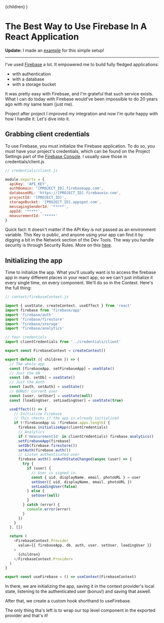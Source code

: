   <Layout pagetitle="The Best Way to Use Firebase In A React Application">
    {children}
  </Layout>
)

# The Best Way to Use Firebase In A React Application

**Update:** I made an [example](https://github.com/zeit/next.js/tree/canary/examples/with-firebase) for this simple setup!

---

I've used [Firebase](https://firebase.google.com) a lot. It empowered me to build fully fledged applications:

- with authentication
- with a database
- with a storage bucket

It was pretty easy with Firebsae, and I'm grateful that such service exists. What I can do today with Firebase would've been impossible to do 20 years ago with my same team (just me).

Project after project I improved my integration and now I'm quite happy with how I handle it. Let's dive into it.

## Grabbing client credentials

To use Firebase, you must initialize the Firebase application. To do so, you must have your project's credentials, which can be found on the Project Settings part of the [Firebase Console](https://console.firebase.google.com). I usually save those in <ic>credentials/client.js</ic>

```javascript
// credentials/client.js

module.exports = {
  apiKey: 'API_KEY',
  authDomain: '[PROJECT_ID].firebaseapp.com',
  databaseURL: 'https://[PROJECT_ID].firebaseio.com',
  projectId: '[PROJECT_ID]',
  storageBucket: '[PROJECT_ID].appspot.com',
  messagingSenderId: '*****',
  appId: '*****',
  measurementId: '*****'
}
```

Quick fact: It doesn't matter if the API Key is not passed as an environment variable. This Key is public, and anyone using your app can find it by digging a bit in the Network section of the Dev Tools. The way you handle security is through Security Rules. More on this [here](https://stackoverflow.com/a/37484053/10787298).

## Initializing the app

Time to initialize the app. What you'll usually want is to access the firebase app in many different places in your react app, so we can't just initialize it every single time, on every component. We'll do so in the Context. Here's the full thing:

```javascript
// context/firebaseContext.js

import { useState, createContext, useEffect } from 'react'
import firebase from 'firebase/app'
import 'firebase/auth'
import 'firebase/firestore'
import 'firebase/storage'
import 'firebase/analytics'

// Your credentials
import clientCredentials from '../credentials/client'

export const FirebaseContext = createContext()

export default ({ children }) => {
  // The whole app
  const [firebaseApp, setFirebaseApp] = useState()
  // Just the DB
  const [db, setDb] = useState()
  // Just the Auth
  const [auth, setAuth] = useState()
  // BONUS! Current user
  const [user, setUser] = useState(null)
  const [loadingUser, setLoadingUser] = useState(true)

  useEffect(() => {
    // Initialize Firebase
    // This checks if the app is already initialized
    if (!firebaseApp && !firebase.apps.length) {
      firebase.initializeApp(clientCredentials)
      // Analytics
      if ('measurementId' in clientCredentials) firebase.analytics()
      setFirebaseApp(firebase)
      setDb(firebase.firestore())
      setAuth(firebase.auth())
      // Listen authenticated user
      firebase.auth().onAuthStateChanged(async (user) => {
        try {
          if (user) {
            // User is signed in.
            const { uid, displayName, email, photoURL } = user
            setUser({ uid, displayName, email, photoURL })
            setLoadingUser(false)
          } else {
            setUser(null)
          }
        } catch (error) {
          console.error(error)
        }
      })
    }
  }, [])

  return (
    <FirebaseContext.Provider
      value={{ firebaseApp, db, auth, user, setUser, loadingUser }}
    >
      {children}
    </FirebaseContext.Provider>
  )
}

export const useFirebase = () => useContext(FirebaseContext)
```

In there, we are initializing the app, saving it in the context provider's local state, listening to the authenticated user (bonus!) and saving that aswell.

After that, we create a custom hook shorthand to <ic>useFirebase</ic>.

The only thing tha's left is to wrap our top level component in the exported provider and that's it!

<footer title="The Best Way to Use Firebase In A React Application" />
